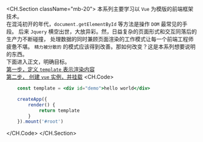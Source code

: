 <CH.Section className="mb-20">
本系列主要学习以 `Vue` 为模版的前端框架技术。
<br/>
在混沌初开的年代，`document.getElementById` 等方法是操作 `DOM` 最常见的手段。
后来 `Jquery` 横空出世，大放异彩。然，日益复杂的页面形式和交互同落后的生产力不断碰撞，
处理数据的同时兼顾页面渲染的工作模式让每一个前端工程师疲惫不堪。
`精力被分散的` 的模式应该得到改善。那如何改变？这是本系列想要说明的东西。
<br />
下面进入正文，明确目标。  
[第一步，定义 `template` 表示渲染内容](focus://demo.js#1[2:42])  
[第二步， 创建 `vue` 实例，并挂载](focus://demo.js#3:7)
<CH.Code>
```jsx demo.js
	const template = <div id="demo">hello world</div>

	createApp({
		render() {
			return template
		}
	}).mount('#root')
```
</CH.Code>
</CH.Section>
